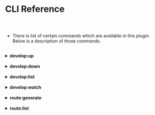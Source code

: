 
<Meta />



# CLI Reference

##

<br/>




* There is list of certain commands which are available in this plugin.
  Below is a description of those commands.

<br/>


<details>
  <summary>
    <strong> develop:up</strong>
  </summary>

  <br/>

  * This command will run the **Plugin Instances** inside your docker.

    In order to run the docker container of all **Plugin Instances** you have created,
    you need to run the below command:

    <br/>

    ```bash
    $ node glue develop:up
    ```

    <br/>

  * In order to run a particular **Plugin Instance** you need to run command in the below pattern:

    <br/>

    ```bash
    $ node glue develop:up <Instance-Name>
    ```

    <br/>

    For example I have already added **Glue Plugin Postgres** in my app with my instance name as
    postgres. Then in order to only start our postgres instance I need to run following command:

    <br/>

    ```bash
    $ node glue develop:up postgres
    ```

    <br/>

    **Note:** Passing instance name is optional. If you don't pass the instance name then, it will
    start running all the instances

</details>

<br/>

<details>
  <summary>
    <strong> develop:down</strong>
  </summary>

  <br/>

  * This command will stop running the **Plugin Instances** inside your docker.

    In order to stop the docker container of all **Plugin Instances** you have created,
    you need to run the below command:

    <br/>

    ```bash
    $ node glue develop:down
    ```

    <br/>

  * In order to stop a particular **Plugin Instance** you need to run command in the below pattern:

    <br/>

    ```bash
    $ node glue develop:down <Instance-Name>
    ```

    <br/>

    For example **Glue Plugin Postgres** is already running in my app with my instance name as
    **postgres**. Then in order to only stop our postgres instance I need to run following command:

    <br/>

    ```bash
    $ node glue develop:down postgres
    ```

    <br/>

    **Note:** Passing instance name is optional. If you don't pass the instance name then, it will
    stop all the instances

</details>

<br/>

<details>
  <summary>
    <strong> develop:list</strong>
  </summary>

  <br/>

  * This command will show us details of all **Plugin Instances** you have created.

    In order to show the details of all **Plugin Instances** you have created,
    you need to run the below command:

    <br/>

    ```bash
    $ node glue develop:list
    ```

    <br/>

  * In order to see the details of a particular **Plugin Instance** you need to run command in the below pattern:

    <br/>

    ```bash
    $ node glue develop:list --filter <Instance-Name>
    ```

    <br/>

    For example we need to see details of **Glue Plugin Postgres** which we have already installed in our app with
    our instance name as **postgres**. Then in order to only stop our postgres instance I need to run following
    command:

    <br/>

    ```bash
    $ node glue develop:list --filter postgres
    ```

    <br/>

    **Note:** Passing **--filter** is optional.

</details>

<br/>

<details>
  <summary>
    <strong> develop:watch</strong>
  </summary>

  <br/>

  * This command will run your applicaion in **watch** mode. Whenever you save changes in your
    plugin instances which have **watch() function** included in them, then this command will
    automatically restart your **instance containers**. 

    It will **watch** for all those plugin instances inside which you have implemented **watch()
    function**.

    The **watch()** function should return an array of strings. Those strings are the **file
    path** upon which your application will run on watch mode.
    
    
    In order to run this command you need to enter the following command:

    <br/>

    ```bash
    $ node glue develop:watch
    ```

    <br/>

</details>

<br/>

<details>
  <summary>
    <strong> route:generate</strong>
  </summary>

  <br/>

  * This command will generate router file for all the container instances.

    In order to generate router file for all the container instances, you need
    to run the following command.

    <br/>

    ```bash
    $ node glue route:generate
    ```

    <br/>

    This command will generate a **default.conf** file, which is your main nginx.conf file. 
    This file will be present at root of your project.

</details>

<br/>

<details>
  <summary>
    <strong> route:list</strong>
  </summary>

  <br/>

  * This command will generate list of all the routes available for the interaction
  with the instances you have created.

    In order to generate list of all the routes for all instances, you need
    to run the following command.

    <br/>

    ```bash
    $ node glue route:list
    ```

    <br/>

    This will generate list of all routes available.

</details>

<br/>